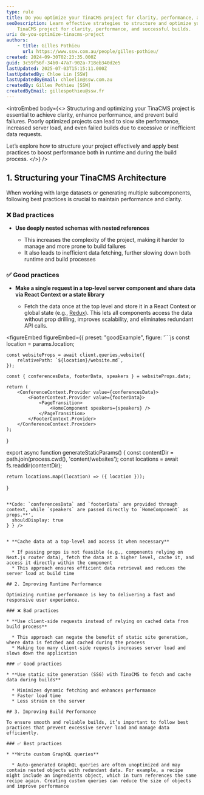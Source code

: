 ```yaml
---
type: rule
title: Do you optimize your TinaCMS project for clarity, performance, and reliable builds?
seoDescription: Learn effective strategies to structure and optimize your
    TinaCMS project for clarity, performance, and successful builds.
uri: do-you-optimize-tinacms-project
authors:
    - title: Gilles Pothieu
      url: https://www.ssw.com.au/people/gilles-pothieu/
created: 2024-09-30T02:23:35.000Z
guid: 3c59f56f-34b0-47a7-902a-718eb340d2e5
lastUpdated: 2025-07-03T15:15:11.000Z
lastUpdatedBy: Chloe Lin [SSW]
lastUpdatedByEmail: chloelin@ssw.com.au
createdBy: Gilles Pothieu [SSW]
createdByEmail: gillespothieu@ssw.fr
---
```


<introEmbed
  body={<>
Structuring and optimizing your TinaCMS project is essential to achieve clarity, enhance performance, and prevent build failures. Poorly optimized projects can lead to slow site performance, increased server load, and even failed builds due to excessive or inefficient data requests.

Let’s explore how to structure your project effectively and apply best practices to boost performance both in runtime and during the build process.
  </>}
/>
## 1. Structuring your TinaCMS Architecture

When working with large datasets or generating multiple subcomponents, following best practices is crucial to maintain performance and clarity.

### ❌ Bad practices

* **Use deeply nested schemas with nested references**

  * This increases the complexity of the project, making it harder to manage and more prone to build failures
  * It also leads to inefficient data fetching, further slowing down both runtime and build processes

### ✅ Good practices

* **Make a single request in a top-level server component and share data via React Context or a state library**

  * Fetch the data once at the top level and store it in a React Context or global state (e.g., [Redux](https://redux.js.org/)). This lets all components access the data without prop drilling, improves scalability, and eliminates redundant API calls.

<figureEmbed figureEmbed={{
  preset: "goodExample",
  figure: '```js
    const location = params.location;

    const websiteProps = await client.queries.website({
        relativePath: `${location}/website.md`,
    });

    const { conferencesData, footerData, speakers } = websiteProps.data;

    return (
        <ConferenceContext.Provider value={conferencesData}>
            <FooterContext.Provider value={footerData}>
                <PageTransition>
                    <HomeComponent speakers={speakers} />
                </PageTransition>
            </FooterContext.Provider>
        </ConferenceContext.Provider>
    );
}

export async function generateStaticParams() {
    const contentDir = path.join(process.cwd(), \'content/websites\');
    const locations = await fs.readdir(contentDir);

    return locations.map((location) => ({ location }));
}
```

**Code: `conferencesData` and `footerData` are provided through context, while `speakers` are passed directly to `HomeComponent` as props.**',
  shouldDisplay: true
} } />


* **Cache data at a top-level and access it when necessary**

  * If passing props is not feasible (e.g., components relying on Next.js router data), fetch the data at a higher level, cache it, and access it directly within the component
  * This approach ensures efficient data retrieval and reduces the server load at build time

## 2. Improving Runtime Performance

Optimizing runtime performance is key to delivering a fast and responsive user experience.

### ❌ Bad practices

* **Use client-side requests instead of relying on cached data from build process**

  * This approach can negate the benefit of static site generation, where data is fetched and cached during the process
  * Making too many client-side requests increases server load and slows down the application

### ✅ Good practices

* **Use static site generation (SSG) with TinaCMS to fetch and cache data during builds**

  * Minimizes dynamic fetching and enhances performance
  * Faster load time
  * Less strain on the server

## 3. Improving Build Performance

To ensure smooth and reliable builds, it’s important to follow best practices that prevent excessive server load and manage data efficiently.

### ✅ Best practices

* **Write custom GraphQL queries**

  * Auto-generated GraphQL queries are often unoptimized and may contain nested objects with redundant data. For example, a recipe might include an ingredients object, which in turn references the same recipe again. Creating custom queries can reduce the size of objects and improve performance
